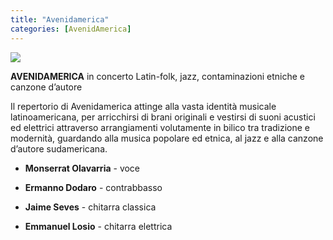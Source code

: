 ```yaml
---
title: "Avenidamerica"
categories: [AvenidAmerica]
---
```


![](/image/avenidamerica.jpeg)

**AVENIDAMERICA** in concerto Latin-folk, jazz, contaminazioni etniche e canzone d'autore

Il repertorio di Avenidamerica attinge alla vasta identità musicale latinoamericana, per arricchirsi di brani originali e vestirsi di suoni acustici ed elettrici attraverso arrangiamenti volutamente in bilico tra tradizione e modernità, guardando alla musica popolare ed etnica, al jazz e alla canzone d'autore sudamericana.

-   **Monserrat Olavarria** - voce

-   **Ermanno Dodaro** - contrabbasso

-   **Jaime Seves** - chitarra classica

-   **Emmanuel Losio** - chitarra elettrica
